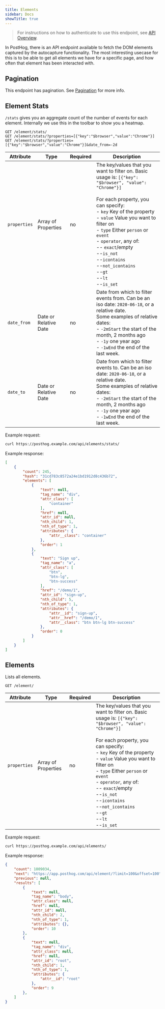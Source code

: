 ```yaml
---
title: Elements
sidebar: Docs
showTitle: true
---
```


> For instructions on how to authenticate to use this endpoint, see [API Overview](/docs/api/overview).

In PostHog, there is an API endpoint available to fetch the DOM elements captured by the autocapture functionality.
The most interesting usecase for this is to be able to get all elements we have for a specific page, and how often that element has been interacted with.

## Pagination

This endpoint has pagination. See [Pagination](/docs/api/overview#pagination) for more info.

## Element Stats

`/stats` gives you an aggregate count of the number of events for each element. Internally we use this in the toolbar to show you a heatmap.

```shell
GET /element/stats/
GET /element/stats/?properties=[{"key":"$browser","value":"Chrome"}]
GET /element/stats/?properties=[{"key":"$browser","value":"Chrome"}]&date_from=-2d
```


| Attribute | Type | Required | Description |
| --- | --- | --- | ------------------------------------------------------------------------------ |
| `properties` | Array of Properties | no | The key/values that you want to filter on. Basic usage is: `[{"key": "$browser", "value": "Chrome"}]`<br /><br />For each property, you can specify:<br />- `key` Key of the property<br />- `value` Value you want to filter on<br />- `type` Either `person` or `event`<br />- `operator`, any of: <br />-- `exact`/empty<br />--`is_not`<br />--`icontains`<br />--`not_icontains`<br />--`gt`<br />--`lt`<br />--`is_set` |
| `date_from` | Date or Relative Date | no | Date from which to filter events from. Can be an iso date: `2020-06-18`, or a relative date. <br />Some examples of relative dates:<br />- `-2mStart` the start of the month, 2 months ago<br />- `-1y` one year ago<br />- `-1wEnd` the end of the last week.
| `date_to` | Date or Relative Date | no | Date from which to filter events to. Can be an iso date: `2020-06-18`, or a relative date. <br />Some examples of relative dates:<br />- `-2mStart` the start of the month, 2 months ago<br />- `-1y` one year ago<br />- `-1wEnd` the end of the last week.


Example request:

```bash
curl https://posthog.example.com/api/elements/stats/
```

Example response:

```json
[
    {
        "count": 245,
        "hash": "31cd783c8572a24e1bd1912d8c436b72",
        "elements": [
            {
                "text": null,
                "tag_name": "div",
                "attr_class": [
                    "container"
                ],
                "href": null,
                "attr_id": null,
                "nth_child": 1,
                "nth_of_type": 1,
                "attributes": {
                    "attr__class": "container"
                },
                "order": 1
            },
            {
                "text": "Sign up",
                "tag_name": "a",
                "attr_class": [
                    "btn",
                    "btn-lg",
                    "btn-success"
                ],
                "href": "/demo/1",
                "attr_id": "sign-up",
                "nth_child": 5,
                "nth_of_type": 1,
                "attributes": {
                    "attr__id": "sign-up",
                    "attr__href": "/demo/1",
                    "attr__class": "btn btn-lg btn-success"
                },
                "order": 0
            }
        ]
    }
]
```

## Elements

Lists all elements.

```shell
GET /element/
```

| Attribute | Type | Required | Description |
| :---: | --- | --- | --------------------------------------------------------------------------------------------------------------------------------------------------- |
| `properties` | Array of Properties | no | The key/values that you want to filter on. Basic usage is: `[{"key": "$browser", "value": "Chrome"}]`<br /><br />For each property, you can specify:<br />- `key` Key of the property<br />- `value` Value you want to filter on<br />- `type` Either `person` or `event`<br />- `operator`, any of: <br />-- `exact`/empty<br />--`is_not`<br />--`icontains`<br />--`not_icontains`<br />--`gt`<br />--`lt`<br />--`is_set` |


Example request:

```bash
curl https://posthog.example.com/api/elements/
```

Example response:

```json
{
    "count": 1009034,
    "next": "https://app.posthog.com/api/element/?limit=100&offset=100",
    "previous": null,
    "results": [
        {
            "text": null,
            "tag_name": "body",
            "attr_class": null,
            "href": null,
            "attr_id": null,
            "nth_child": 2,
            "nth_of_type": 1,
            "attributes": {},
            "order": 10
        },
        {
            "text": null,
            "tag_name": "div",
            "attr_class": null,
            "href": null,
            "attr_id": "root",
            "nth_child": 1,
            "nth_of_type": 1,
            "attributes": {
                "attr__id": "root"
            },
            "order": 9
        },
    ]
}
```
